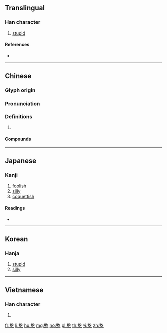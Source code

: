 {{character info/new}}
==Translingual==

===Han character===
{{Han char|rn=61|rad=心|as=12|sn=16|four=18334|canj=MKP,NKP,XMKP,XNKP|ids=⿱敢心}}

# [[stupid]]

====References====
* {{Han ref|kx=0403.240|dkj=11244|dj=0743.260|hdz=42343.140|uh=61A8|ud=25000|bh=E977|bd=59767}}

----

==Chinese==
{{zh-forms}}

===Glyph origin===
{{Han etym}}

===Pronunciation===
{{zh-pron
|m=hān
|c=ham1
|mn=khám
|mc=y
|oc=y
|cat=
}}

===Definitions===
{{zh-hanzi}}

# {{rfdef|zh}}

====Compounds====
{{zh-der|半憨子|太憨生|嬌憨|憨厚|憨子|憨寢|憨態|憨狀可掬|憨皮|憨直|憨笑|憨錢|憨頑|淘氣憨頑|獃憨獃|老憨|裝憨|裝憨打呆}}

----

==Japanese==

===Kanji===
{{ja-kanji|grade=|rs=心12}}

# [[foolish]]
# [[silly]]
# [[coquettish]]

====Readings====
* {{ja-readings|on=[[かん]] (kan), [[がん]] (gan)|kun=[[おろか]] (oroka)}}

----

==Korean==

===Hanja===
{{ko-hanja|hangeul=감|eumhun=|rv=gam|mr=kam|y=kam}}

# [[stupid]]
# [[silly]]

----

==Vietnamese==

===Han character===
{{vi-readings|rs=心12|hanviet=hám}}

# {{defn|lang=vi|sort=心12}}

[[fr:憨]]
[[li:憨]]
[[hu:憨]]
[[mg:憨]]
[[no:憨]]
[[pl:憨]]
[[th:憨]]
[[vi:憨]]
[[zh:憨]]